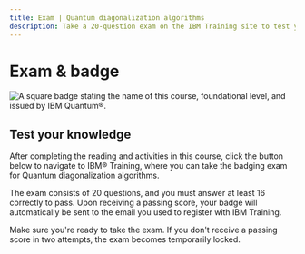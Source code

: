 ```yaml
---
title: Exam | Quantum diagonalization algorithms
description: Take a 20-question exam on the IBM Training site to test your quantum diagonalization algorithms skills and receive a badge through Credly.
---
```


# Exam & badge

![A square badge stating the name of this course, foundational level, and issued by IBM Quantum&reg;.](/learning/images/courses/quantum-diagonalization-algorithms/exam/badge.svg)

## Test your knowledge

After completing the reading and activities in this course, click the button below to navigate to IBM&reg; Training, where you can take the badging exam for Quantum diagonalization algorithms.

The exam consists of 20 questions, and you must answer at least 16 correctly to pass. Upon receiving a passing score, your badge will automatically be sent to the email you used to register with IBM Training.

Make sure you're ready to take the exam. If you don't receive a passing score in two attempts, the exam becomes temporarily locked.

<LaunchExamButton href="https://www.ibm.com/training/course/quantum-diagonalization-algorithms-badge-quiz-DL46106G" />
